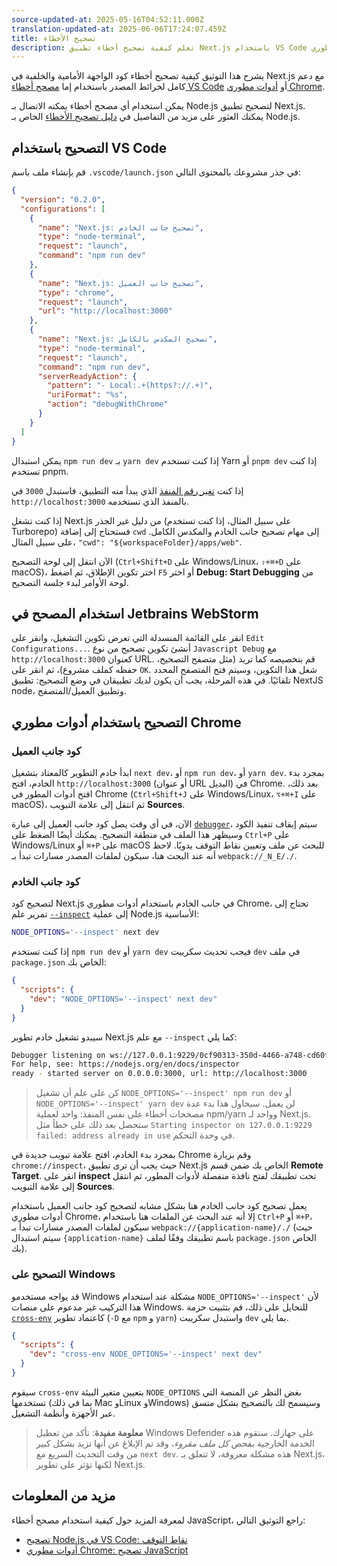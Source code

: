 ```yaml
---
source-updated-at: 2025-05-16T04:52:11.000Z
translation-updated-at: 2025-06-06T17:24:07.459Z
title: تصحيح الأخطاء
description: تعلم كيفية تصحيح أخطاء تطبيق Next.js باستخدام VS Code أو أدوات مطوري Chrome.
---
```


يشرح هذا التوثيق كيفية تصحيح أخطاء كود الواجهة الأمامية والخلفية في Next.js مع دعم كامل لخرائط المصدر باستخدام إما [مصحح أخطاء VS Code](https://code.visualstudio.com/docs/editor/debugging) أو [أدوات مطوري Chrome](https://developers.google.com/web/tools/chrome-devtools).

يمكن استخدام أي مصحح أخطاء يمكنه الاتصال بـ Node.js لتصحيح تطبيق Next.js. يمكنك العثور على مزيد من التفاصيل في [دليل تصحيح الأخطاء](https://nodejs.org/en/docs/guides/debugging-getting-started/) الخاص بـ Node.js.

## التصحيح باستخدام VS Code

قم بإنشاء ملف باسم `.vscode/launch.json` في جذر مشروعك بالمحتوى التالي:

```json filename="launch.json"
{
  "version": "0.2.0",
  "configurations": [
    {
      "name": "Next.js: تصحيح جانب الخادم",
      "type": "node-terminal",
      "request": "launch",
      "command": "npm run dev"
    },
    {
      "name": "Next.js: تصحيح جانب العميل",
      "type": "chrome",
      "request": "launch",
      "url": "http://localhost:3000"
    },
    {
      "name": "Next.js: تصحيح المكدس بالكامل",
      "type": "node-terminal",
      "request": "launch",
      "command": "npm run dev",
      "serverReadyAction": {
        "pattern": "- Local:.+(https?://.+)",
        "uriFormat": "%s",
        "action": "debugWithChrome"
      }
    }
  ]
}
```

يمكن استبدال `npm run dev` بـ `yarn dev` إذا كنت تستخدم Yarn أو `pnpm dev` إذا كنت تستخدم pnpm.

إذا كنت [تغير رقم المنفذ](/docs/pages/api-reference/cli/next#next-dev-options) الذي يبدأ منه التطبيق، فاستبدل `3000` في `http://localhost:3000` بالمنفذ الذي تستخدمه.

إذا كنت تشغل Next.js من دليل غير الجذر (على سبيل المثال، إذا كنت تستخدم Turborepo) فستحتاج إلى إضافة `cwd` إلى مهام تصحيح جانب الخادم والمكدس الكامل. على سبيل المثال، `"cwd": "${workspaceFolder}/apps/web"`.

الآن انتقل إلى لوحة التصحيح (`Ctrl+Shift+D` على Windows/Linux، `⇧+⌘+D` على macOS)، اختر تكوين الإطلاق، ثم اضغط `F5` أو اختر **Debug: Start Debugging** من لوحة الأوامر لبدء جلسة التصحيح.

## استخدام المصحح في Jetbrains WebStorm

انقر على القائمة المنسدلة التي تعرض تكوين التشغيل، وانقر على `Edit Configurations...`. أنشئ تكوين تصحيح من نوع `Javascript Debug` مع `http://localhost:3000` كعنوان URL. قم بتخصيصه كما تريد (مثل متصفح التصحيح، حفظه كملف مشروع)، ثم انقر على `OK`. شغل هذا التكوين، وسيتم فتح المتصفح المحدد تلقائيًا. في هذه المرحلة، يجب أن يكون لديك تطبيقان في وضع التصحيح: تطبيق NextJS node، وتطبيق العميل/المتصفح.

## التصحيح باستخدام أدوات مطوري Chrome

### كود جانب العميل

ابدأ خادم التطوير كالمعتاد بتشغيل `next dev`، أو `npm run dev`، أو `yarn dev`. بمجرد بدء الخادم، افتح `http://localhost:3000` (أو عنوان URL البديل) في Chrome. بعد ذلك، افتح أدوات المطور في Chrome (`Ctrl+Shift+J` على Windows/Linux، `⌥+⌘+I` على macOS)، ثم انتقل إلى علامة التبويب **Sources**.

الآن، في أي وقت يصل كود جانب العميل إلى عبارة [`debugger`](https://developer.mozilla.org/docs/Web/JavaScript/Reference/Statements/debugger)، سيتم إيقاف تنفيذ الكود وسيظهر هذا الملف في منطقة التصحيح. يمكنك أيضًا الضغط على `Ctrl+P` على Windows/Linux أو `⌘+P` على macOS للبحث عن ملف وتعيين نقاط التوقف يدويًا. لاحظ أنه عند البحث هنا، سيكون لملفات المصدر مسارات تبدأ بـ `webpack://_N_E/./`.

### كود جانب الخادم

لتصحيح كود Next.js في جانب الخادم باستخدام أدوات مطوري Chrome، تحتاج إلى تمرير علم [`--inspect`](https://nodejs.org/api/cli.html#cli_inspect_host_port) إلى عملية Node.js الأساسية:

```bash filename="Terminal"
NODE_OPTIONS='--inspect' next dev
```

إذا كنت تستخدم `npm run dev` أو `yarn dev` فيجب تحديث سكريبت `dev` في ملف `package.json` الخاص بك:

```json filename="package.json"
{
  "scripts": {
    "dev": "NODE_OPTIONS='--inspect' next dev"
  }
}
```

سيبدو تشغيل خادم تطوير Next.js مع علم `--inspect` كما يلي:

```bash filename="Terminal"
Debugger listening on ws://127.0.0.1:9229/0cf90313-350d-4466-a748-cd60f4e47c95
For help, see: https://nodejs.org/en/docs/inspector
ready - started server on 0.0.0.0:3000, url: http://localhost:3000
```

> كن على علم أن تشغيل `NODE_OPTIONS='--inspect' npm run dev` أو `NODE_OPTIONS='--inspect' yarn dev` لن يعمل. سيحاول هذا بدء عدة مصححات أخطاء على نفس المنفذ: واحد لعملية npm/yarn وواحد لـ Next.js. ستحصل بعد ذلك على خطأ مثل `Starting inspector on 127.0.0.1:9229 failed: address already in use` في وحدة التحكم.

بمجرد بدء الخادم، افتح علامة تبويب جديدة في Chrome وقم بزيارة `chrome://inspect`، حيث يجب أن ترى تطبيق Next.js الخاص بك ضمن قسم **Remote Target**. انقر على **inspect** تحت تطبيقك لفتح نافذة منفصلة لأدوات المطور، ثم انتقل إلى علامة التبويب **Sources**.

يعمل تصحيح كود جانب الخادم هنا بشكل مشابه لتصحيح كود جانب العميل باستخدام أدوات مطوري Chrome، إلا أنه عند البحث عن الملفات هنا باستخدام `Ctrl+P` أو `⌘+P`، سيكون لملفات المصدر مسارات تبدأ بـ `webpack://{application-name}/./` (حيث سيتم استبدال `{application-name}` باسم تطبيقك وفقًا لملف `package.json` الخاص بك).

### التصحيح على Windows

قد يواجه مستخدمو Windows مشكلة عند استخدام `NODE_OPTIONS='--inspect'` لأن هذا التركيب غير مدعوم على منصات Windows. للتحايل على ذلك، قم بتثبيت حزمة [`cross-env`](https://www.npmjs.com/package/cross-env) كاعتماد تطوير (`-D` مع `npm` و `yarn`) واستبدل سكريبت `dev` بما يلي.

```json filename="package.json"
{
  "scripts": {
    "dev": "cross-env NODE_OPTIONS='--inspect' next dev"
  }
}
```

سيقوم `cross-env` بتعيين متغير البيئة `NODE_OPTIONS` بغض النظر عن المنصة التي تستخدمها (بما في ذلك Mac وLinux وWindows) وسيسمح لك بالتصحيح بشكل متسق عبر الأجهزة وأنظمة التشغيل.

> **معلومة مفيدة**: تأكد من تعطيل Windows Defender على جهازك. ستقوم هذه الخدمة الخارجية بفحص _كل ملف مقروء_، وقد تم الإبلاغ عن أنها تزيد بشكل كبير من وقت التحديث السريع مع `next dev`. هذه مشكلة معروفة، لا تتعلق بـ Next.js، لكنها تؤثر على تطوير Next.js.

## مزيد من المعلومات

لمعرفة المزيد حول كيفية استخدام مصحح أخطاء JavaScript، راجع التوثيق التالي:

- [تصحيح Node.js في VS Code: نقاط التوقف](https://code.visualstudio.com/docs/nodejs/nodejs-debugging#_breakpoints)
- [أدوات مطوري Chrome: تصحيح JavaScript](https://developers.google.com/web/tools/chrome-devtools/javascript)
